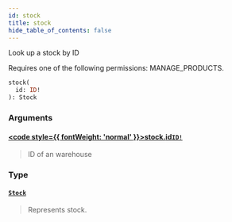 ```yaml
---
id: stock
title: stock
hide_table_of_contents: false
---
```








Look up a stock by ID

Requires one of the following permissions: MANAGE_PRODUCTS.

```graphql
stock(
  id: ID!
): Stock
```


### Arguments

#### [<code style={{ fontWeight: 'normal' }}>stock.<b>id</b></code>](#)<Bullet />[`ID!`](../../../developer/api-reference/scalars/id) <Badge class="secondary" text="non-null"/> <Badge class="secondary" text="scalar"/>
> ID of an warehouse
> 

### Type

#### [`Stock`](../../../developer/api-reference/objects/stock) <Badge class="secondary" text="object"/>
> Represents stock.
> 






